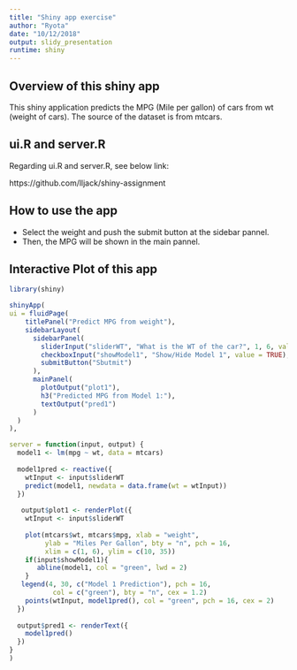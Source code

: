 ```yaml
---
title: "Shiny app exercise"
author: "Ryota"
date: "10/12/2018"
output: slidy_presentation
runtime: shiny
---
```


## Overview of this shiny app 
This shiny application predicts the MPG (Mile per gallon) of cars from wt 
(weight of cars). The source of the dataset is from mtcars.

## ui.R and server.R
Regarding ui.R and server.R, see below link:

https://github.com/lljack/shiny-assignment

## How to use the app
- Select the weight and push the submit button at the sidebar pannel. 
- Then, the MPG will be shown in the main pannel.

## Interactive Plot of this app

```r
library(shiny)

shinyApp(
ui = fluidPage(
    titlePanel("Predict MPG from weight"),
    sidebarLayout(
      sidebarPanel(
        sliderInput("sliderWT", "What is the WT of the car?", 1, 6, value =3.5), 
        checkboxInput("showModel1", "Show/Hide Model 1", value = TRUE), 
        submitButton("Sbutmit")
      ),
      mainPanel(
        plotOutput("plot1"),
        h3("Predicted MPG from Model 1:"),
        textOutput("pred1")
      )
  )
),

server = function(input, output) {
  model1 <- lm(mpg ~ wt, data = mtcars)
                           
  model1pred <- reactive({
    wtInput <- input$sliderWT
    predict(model1, newdata = data.frame(wt = wtInput))
  })
                           
   output$plot1 <- renderPlot({
    wtInput <- input$sliderWT
    
    plot(mtcars$wt, mtcars$mpg, xlab = "weight",
         ylab = "Miles Per Gallon", bty = "n", pch = 16,
         xlim = c(1, 6), ylim = c(10, 35))
    if(input$showModel1){
       abline(model1, col = "green", lwd = 2)
    }
   legend(4, 30, c("Model 1 Prediction"), pch = 16,
           col = c("green"), bty = "n", cex = 1.2)
    points(wtInput, model1pred(), col = "green", pch = 16, cex = 2)
  })
                                              
  output$pred1 <- renderText({
    model1pred()
  })
}
)
```
